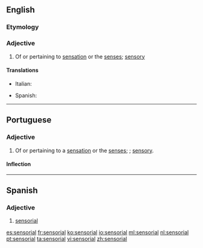 ==English==

===Etymology===
{{rfe|lang=en}}

===Adjective===
{{en-adj}}

# Of or pertaining to [[sensation]] or the [[sense]]s; [[sensory]]

====Translations====
{{trans-top|sensory}}
* Italian: {{t|it|sensoriale}}
{{trans-mid}}
* Spanish: {{t+|es|sensorial}}
{{trans-bottom}}

----

==Portuguese==

===Adjective===
{{pt-adj|sensoria|l}}

# Of or pertaining to a [[sensation]] or the [[sense]]s; {{l|en|sensorial}}; [[sensory]].

====Inflection====
{{pt-adj infl|sensoria|l}}

----

==Spanish==

===Adjective===
{{es-adj|pl=sensoriales}}

# [[#English|sensorial]]

[[es:sensorial]]
[[fr:sensorial]]
[[ko:sensorial]]
[[io:sensorial]]
[[ml:sensorial]]
[[nl:sensorial]]
[[pt:sensorial]]
[[ta:sensorial]]
[[vi:sensorial]]
[[zh:sensorial]]